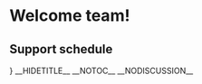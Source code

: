 <templatestyles src="Startpage/styles.css" />
= Welcome team! =
<!--start container-->
<div class="sectionflex col2 background">
<div>
==Support schedule==
{{{{NAMESPACE}}:{{PAGENAME}}/Weekly schedule}}
</div>
<div>
==Phone directory==
{{#dpl: title={{NAMESPACE}}:{{PAGENAME}}/Extensions list|include=#Featured}}
[[{{NAMESPACE}}:{{PAGENAME}}/Extensions list|<i class="bi bi-headset"></i> all extensions]]
</div>
<div>
==Team meetings==
{{{{NAMESPACE}}:{{PAGENAME}}/Minutes}}
</div>
<div>
==Contact info==
{{{{NAMESPACE}}:{{PAGENAME}}/Contact info}}
</div>
<div>
==Recent changes==
{{{{NAMESPACE}}:{{PAGENAME}}/Recent changes}}
</div>
<div>
==Quick links==
{{{{NAMESPACE}}:{{PAGENAME}}/Quick links}}
</div>
</div>
<div class="sectionflex col1 background">
<div>
==Important files==
<attachments>
* [[Media:ProjectOutline.docx]]
</attachments></div></div>
{{Dropdown|ddid=edit|Content={{#subpages:{{FULLPAGENAME}}|kidsonly=yes}}}}
__HIDETITLE__
__NOTOC__
__NODISCUSSION__